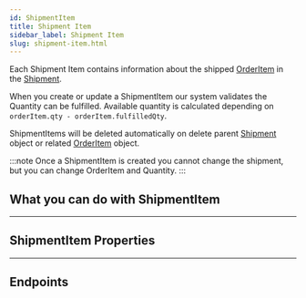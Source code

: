 ```yaml
---
id: ShipmentItem
title: Shipment Item
sidebar_label: Shipment Item
slug: shipment-item.html
---
```



Each Shipment Item contains information about the shipped [OrderItem](../order/OrderItem.mdx) in the [Shipment](./Shipment.mdx).

When you create or update a ShipmentItem our system validates the Quantity can be fulfilled.
Available quantity is calculated depending on `orderItem.qty - orderItem.fulfilledQty`.

ShipmentItems will be deleted automatically on delete parent [Shipment](./Shipment.mdx) object or related [OrderItem](../order/OrderItem.mdx) object.

:::note
Once a ShipmentItem is created you cannot change the shipment, but you can change OrderItem and Quantity.
:::

## What you can do with ShipmentItem

<ResourceMethods resourceName="ShipmentItem" toc={true}/>

- - -

## ShipmentItem Properties

<ResourceFields schemaName="ShipmentItem-Get" />

- - -

## Endpoints

<ResourceMethods resourceName="ShipmentItem" />
